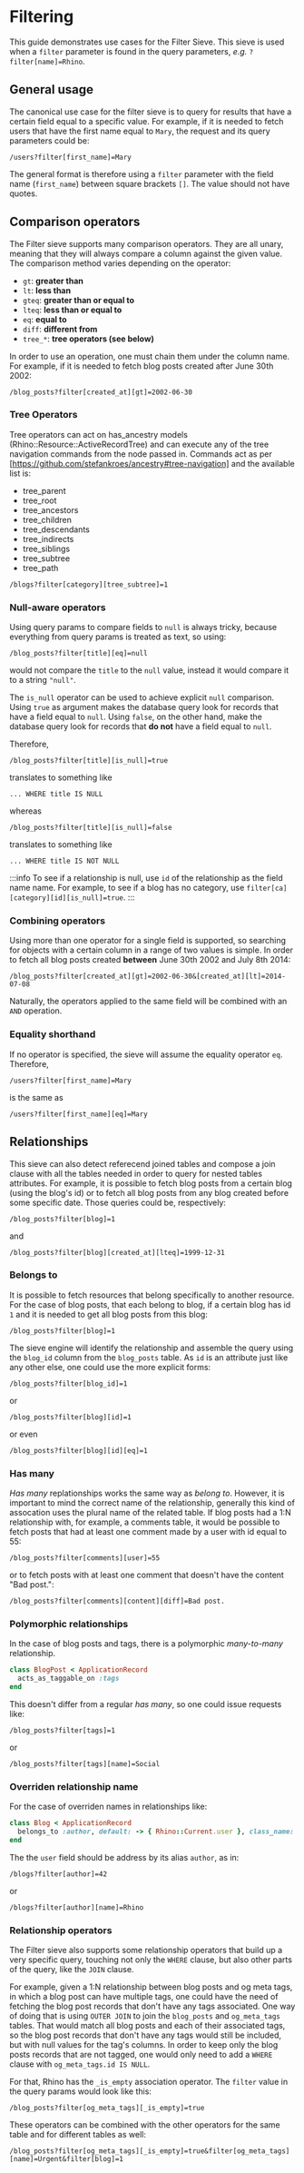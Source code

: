 # Filtering

This guide demonstrates use cases for the Filter Sieve. This sieve is used when a `filter` parameter is found in the query parameters, _e.g._ `?filter[name]=Rhino`.

## General usage

The canonical use case for the filter sieve is to query for results that have a certain field equal to a specific value. For example, if it is needed to fetch users that have the first name equal to `Mary`, the request and its query parameters could be:

```
/users?filter[first_name]=Mary
```

The general format is therefore using a `filter` parameter with the field name (`first_name`) between square brackets `[]`. The value should not have quotes.

## Comparison operators

The Filter sieve supports many comparison operators. They are all unary, meaning that they will always compare a column against the given value. The comparison method varies depending on the operator:

- `gt`: **greater than**
- `lt`: **less than**
- `gteq`: **greater than or equal to**
- `lteq`: **less than or equal to**
- `eq`: **equal to**
- `diff`: **different from**
- `tree_*`: **tree operators (see below)**

In order to use an operation, one must chain them under the column name. For example, if it is needed to fetch blog posts created after June 30th 2002:

```
/blog_posts?filter[created_at][gt]=2002-06-30
```

### Tree Operators

Tree operators can act on has_ancestry models (Rhino::Resource::ActiveRecordTree) and can execute any of the tree navigation commands from the node passed in. Commands act as per [https://github.com/stefankroes/ancestry#tree-navigation] and the available list is:

- tree_parent
- tree_root
- tree_ancestors
- tree_children
- tree_descendants
- tree_indirects
- tree_siblings
- tree_subtree
- tree_path

```
/blogs?filter[category][tree_subtree]=1
```

### Null-aware operators

Using query params to compare fields to `null` is always tricky, because everything from query params is treated as text, so using:

```
/blog_posts?filter[title][eq]=null
```

would not compare the `title` to the `null` value, instead it would compare it to a string `"null"`.

The `is_null` operator can be used to achieve explicit `null` comparison. Using `true` as argument makes the database query look for records that have a field equal to `null`. Using `false`, on the other hand, make the database query look for records that **do not** have a field equal to `null`.

Therefore,

```
/blog_posts?filter[title][is_null]=true
```

translates to something like

```
... WHERE title IS NULL
```

whereas

```
/blog_posts?filter[title][is_null]=false
```

translates to something like

```
... WHERE title IS NOT NULL
```

:::info
To see if a relationship is null, use `id` of the relationship as the field name name. For example, to see if a blog has no category, use `filter[ca][category][id][is_null]=true`.
:::

### Combining operators

Using more than one operator for a single field is supported, so searching for objects with a certain column in a range of two values is simple. In order to fetch all blog posts created **between** June 30th 2002 and July 8th 2014:

```
/blog_posts?filter[created_at][gt]=2002-06-30&[created_at][lt]=2014-07-08
```

Naturally, the operators applied to the same field will be combined with an `AND` operation.

### Equality shorthand

If no operator is specified, the sieve will assume the equality operator `eq`. Therefore,

```
/users?filter[first_name]=Mary
```

is the same as

```
/users?filter[first_name][eq]=Mary
```

## Relationships

This sieve can also detect referecend joined tables and compose a join clause with all the tables needed in order to query for nested tables attributes.
For example, it is possible to fetch blog posts from a certain blog (using the blog's id) or to fetch all blog posts from any blog created before some specific date. Those queries could be, respectively:

```
/blog_posts?filter[blog]=1
```

and

```
/blog_posts?filter[blog][created_at][lteq]=1999-12-31
```

### Belongs to

It is possible to fetch resources that belong specifically to another resource. For the case of blog posts, that each belong to blog, if a certain blog has id `1` and it is needed to get all blog posts from this blog:

```
/blog_posts?filter[blog]=1
```

The sieve engine will identify the relationship and assemble the query using the `blog_id` column from the `blog_posts` table.
As `id` is an attribute just like any other else, one could use the more explicit forms:

```
/blog_posts?filter[blog_id]=1
```

or

```
/blog_posts?filter[blog][id]=1
```

or even

```
/blog_posts?filter[blog][id][eq]=1
```

### Has many

_Has many_ replationships works the same way as _belong to_. However, it is important to mind the correct name of the relationship, generally this kind of assocation uses the plural name of the related table. If blog posts had a 1:N relationship with, for example, a comments table, it would be possible to fetch posts that had at least one comment made by a user with id equal to 55:

```
/blog_posts?filter[comments][user]=55
```

or to fetch posts with at least one comment that doesn't have the content "Bad post.":

```
/blog_posts?filter[comments][content][diff]=Bad post.
```

### Polymorphic relationships

In the case of blog posts and tags, there is a polymorphic _many-to-many_ relationship.

```ruby
class BlogPost < ApplicationRecord
  acts_as_taggable_on :tags
end
```

This doesn't differ from a regular _has many_, so one could issue requests like:

```
/blog_posts?filter[tags]=1
```

or

```
/blog_posts?filter[tags][name]=Social
```

### Overriden relationship name

For the case of overriden names in relationships like:

```ruby
class Blog < ApplicationRecord
  belongs_to :author, default: -> { Rhino::Current.user }, class_name: 'User', foreign_key: :user_id
end
```

The the `user` field should be address by its alias `author`, as in:

```
/blogs?filter[author]=42
```

or

```
/blogs?filter[author][name]=Rhino
```

### Relationship operators

The Filter sieve also supports some relationship operators that build up a very specific query, touching not only the `WHERE` clause, but also other parts of the query, like the `JOIN` clause.

For example, given a 1:N relationship between blog posts and og meta tags, in which a blog post can have multiple tags, one could have the need of fetching the blog post records that don't have any tags associated. One way of doing that is using `OUTER JOIN` to join the `blog_posts` and `og_meta_tags` tables. That would match all blog posts and each of their associated tags, so the blog post records that don't have any tags would still be included, but with null values for the tag's columns. In order to keep only the blog posts records that are not tagged, one would only need to add a `WHERE` clause with `og_meta_tags.id IS NULL`.

For that, Rhino has the `_is_empty` association operator. The `filter` value in the query params would look like this:

```
/blog_posts?filter[og_meta_tags][_is_empty]=true
```

These operators can be combined with the other operators for the same table and for different tables as well:

```
/blog_posts?filter[og_meta_tags][_is_empty]=true&filter[og_meta_tags][name]=Urgent&filter[blog]=1
```
